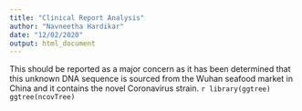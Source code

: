 ---
title: "Clinical Report Analysis"
author: "Navneetha Hardikar"
date: "12/02/2020"
output: html_document
---
This should be reported as a major concern as it has been determined that this unknown DNA sequence is sourced from the Wuhan seafood market in China and it contains the novel Coronavirus strain. 
```{r setup, include=FALSE}
library(ggtree)
ggtree(ncovTree)```


